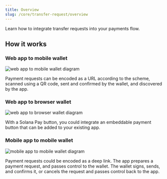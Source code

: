 ```yaml
---
title: Overview
slug: /core/transfer-request/overview
---
```


Learn how to integrate transfer requests into your payments flow.

## How it works

### Web app to mobile wallet

![web app to mobile wallet diagram](../../images/web-app-mobile-wallet-flow-dark.png)

Payment requests can be encoded as a URL according to the scheme, scanned using a QR code, sent and confirmed by the wallet, and discovered by the app.

### Web app to browser wallet

![web app to browser wallet diagram](../../images/web-app-browser-wallet-dark.png)

With a Solana Pay button, you could integrate an embeddable payment button that can be added to your existing app.

### Mobile app to mobile wallet

![mobile app to mobile wallet diagram](../../images/mobile-app-mobile-wallet-flow-dark.png)

Payment requests could be encoded as a deep link. The app prepares a payment request, and passes control to the wallet. The wallet signs, sends, and confirms it, or cancels the request and passes control back to the app.
